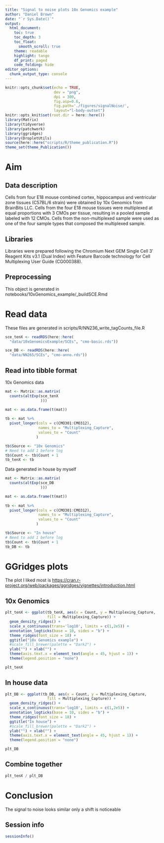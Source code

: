 ```yaml
---
title: "Signal to noise plots 10x Genomics example"
author: "Daniel Brown"
date: "`r Sys.Date()`"
output:
  html_document:
    toc: true
    toc_depth: 3
    toc_float:
      smooth_scroll: true
    theme: readable
    highlight: tango 
    df_print: paged
    code_folding: hide
editor_options: 
  chunk_output_type: console
---
```


```r
knitr::opts_chunk$set(echo = TRUE,
                      dev = "png",
                      dpi = 300,
                      fig.asp=0.6,
                      fig.path='./figures/signalNoise/',
                      layout="l-body-outset")
knitr::opts_knit$set(root.dir = here::here())
library(Matrix)
library(tidyverse)
library(patchwork)
library(ggridges)
library(DropletUtils)
source(here::here("scripts/R/theme_publication.R"))
theme_set(theme_Publication())
```

# Aim

## Data description

Cells from four E18 mouse combined cortex, hippocampus and ventricular zone tissues (C57BL/6 strain) were obtained by 10x Genomics from BrainBits LLC. Cells from the four E18 mouse tissues were multiplexed at equal proportions with 3 CMOs per tissue, resulting in a pooled sample labeled with 12 CMOs. Cells from the non-multiplexed sample were used as one of the four sample types that composed the multiplexed sample.

## Libraries

Libraries were prepared following the Chromium Next GEM Single Cell 3ʹ Reagent Kits v3.1 (Dual Index) with Feature Barcode technology for Cell Multiplexing User Guide (CG000388).

## Preprocessing

This object is generated in notebooks/10xGenomics_example/_buildSCE.Rmd

# Read data

These files are generated in scripts/R/NN236_write_tagCounts_file.R

```r
sce_tenX <- readRDS(here::here(
  "data/10xGenomicsExample/SCEs", "cmo-basic.rds"))

sce_DB <- readRDS(here::here(
  "data/NN265/SCEs", "cmo-anno.rds"))
```

## Read into tibble format

10x Genomics data

```r
mat <- Matrix::as.matrix(
  counts(altExp(sce_tenX
                )))

mat <- as.data.frame(t(mat))
  
tb <- mat %>% 
  pivot_longer(cols = c(CMO301:CMO312),
               names_to = "Multiplexing_Capture", 
               values_to = "Count"
              )

tb$Source <- "10x Genomics"
# Need to add 1 before log
tb$Count <- tb$Count + 1
tb_tenX <- tb
```

Data generated in house by myself

```r
mat <- Matrix::as.matrix(
  counts(altExp(sce_DB
                )))

mat <- as.data.frame(t(mat))
  
tb <- mat %>% 
  pivot_longer(cols = c(CMO301:CMO312),
               names_to = "Multiplexing_Capture", 
               values_to = "Count"
              )

tb$Source <- "In house"
# Need to add 1 before log
tb$Count <- tb$Count + 1
tb_DB <- tb
```

# GGridges plots

The plot I liked most is [https://cran.r-project.org/web/packages/ggridges/vignettes/introduction.html](GGridges)

## 10x Genomics


```r
plt_tenX <- ggplot(tb_tenX, aes(x = Count, y = Multiplexing_Capture, 
                   fill = Multiplexing_Capture)) +
  geom_density_ridges() +
  scale_x_continuous(trans='log10', limits = c(1,2e5)) +
  annotation_logticks(base = 10, sides = "b") +
  theme_ridges(font_size = 18) + 
  ggtitle("10x Genomics example") +
  #scale_fill_brewer(palette = "Dark2") +
  ylab("") + xlab("") +
  theme(axis.text.x = element_text(angle = 45, hjust = 1)) +
  theme(legend.position = "none")

plt_tenX
```

## In house data

```r
plt_DB <- ggplot(tb_DB, aes(x = Count, y = Multiplexing_Capture, 
                   fill = Multiplexing_Capture)) +
  geom_density_ridges() +
  scale_x_continuous(trans='log10', limits = c(1,2e5)) +
  annotation_logticks(base = 10, sides = "b") +
  theme_ridges(font_size = 18) + 
  ggtitle("In house") +
  #scale_fill_brewer(palette = "Dark2") +
  ylab("") + xlab("") +
  theme(axis.text.x = element_text(angle = 45, hjust = 1)) +
  theme(legend.position = "none")

plt_DB
```

## Combine together

```r
plt_tenX / plt_DB
```

# Conclusion

The signal to noise looks similar only a shift is noticeable

## Session info
```r
sessionInfo()
```
